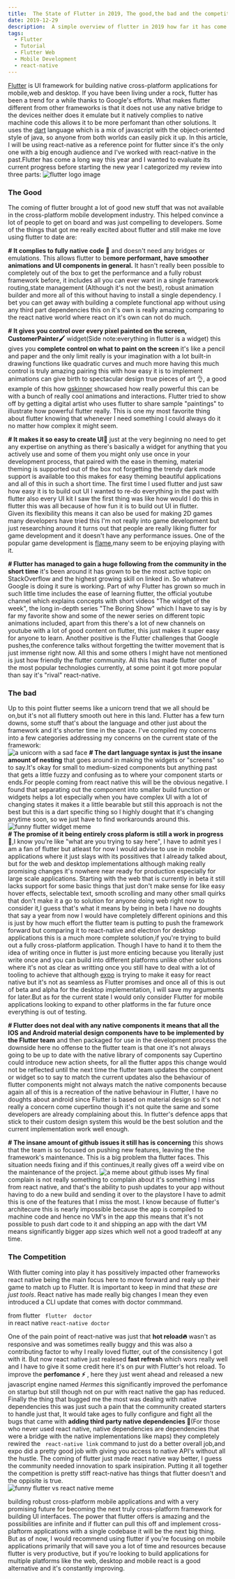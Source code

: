 ```yaml
---
title:  The State of Flutter in 2019, The good,the bad and the competition
date: 2019-12-29
description:  A simple overview of flutter in 2019 how far it has come since the begining of the year aand how much it has matured since then
tags:
  - Flutter
  - Tutorial
  - Flutter Web
  - Mobile Development
  - react-native
---
```

  [Flutter](https://flutter.dev) is UI framework for building native cross-platform applications for mobile,web and desktop. If you have been living under a rock, flutter has been a trend for a while thanks to Google's efforts.
  What makes flutter different from other frameworks is that it does not use any native bridge to the devices neither does it emulate but it natively complies to 
  native machine code this allows it to be more perfomant than other solutions. It uses the [dart](https://dart.dev) language which is   a mix of javascript with 
  the object-oriented style of java, so anyone from both worlds can easily pick it up. In this article, I will be using react-native as a reference point for flutter since  it's the only one with a big enough audience and
   I've worked with react-native in the past.Flutter has come a long way this year and I wanted to evaluate its current progress before starting the new year I  categorized my review into three parts:
  ![flutter logo image](./intro1.png)

  ### The Good
   The coming of flutter brought a lot of good new stuff that was not available in the cross-platform mobile development industry. This helped convince a lot of people to get on board and was just compelling to developers. 
   Some of the things that got me really excited about flutter and still make me love using flutter to date are:  
   
  **# It complies to fully native code 📱** and doesn't need any bridges or emulations. This allows flutter to be**more performant, have smoother animations and UI components in general.**
  It hasn't really been possible to completely out of the box to get the performance and a fully robust framework before, it includes all you can ever want in a single framework
  routing,state management (Although it's not the best), robust animation builder and more all of this without having to install a single dependency. I bet you can get away with 
  building a complete functional app without using any third part dependencies this on it's own is really amazing comparing to the react native world where react on it's own can
  not do much.  

  **# It gives you control over every pixel painted  on the screen, CustomerPainter🖌** widget(Side note:everything in flutter is a widget) this gives you **complete control on what to paint on
  the screen** it's like a pencil and paper and the only limit really is your imagination with a lot built-in drawing functions like quadratic curves and much more having this much 
  control is truly amazing pairing this with how easy it is to implement animations can give birth to spectacular design true pieces of art 👌, a good example of this how [gskinner](https://flutter.gskinner.com)
  showcased how really powerful this can be with a bunch of really cool animations and interactions. Flutter tried to show off by getting a digital artist who uses flutter to share
  sample "paintings" to illustrate how powerful flutter really. This is one my most favorite thing about flutter knowing that whenever I need something I could always do it no matter how
  complex it might seem.  

  **# It makes it so easy to create UI🎨** just at the very beginning no need to get any expertise on anything as there's basically a widget for anything that you actively use and some of them you 
  might only use once in your development process, that paired with the ease in theming, material theming is supported out of the box not forgetting the trendy dark mode support is available
  too this makes for easy theming beautiful applications and all of this in such a short time. The first time I used flutter and just saw how easy it is to build out UI I wanted to re-do everything
  in the past with flutter also every UI kit I saw the first thing was like how would I do this in flutter this was all because of how fun it is to build out UI in flutter.  
 Given its flexibility this means it can also be used for making 2D games many developers have tried this I'm not really into game development but just researching
 around it turns  out that people are really liking flutter for game development and it doesn't have any performance issues. One of the popular game development is [flame](https://flame-engine.org),many seem to be enjoying
 playing with it.  

**# Flutter has managed to gain a huge following from the community in  the short time** it's been around it has grown to be the most active topic on StackOverflow and the highest growing skill on linked in.
  So whatever Google is doing it sure is working. Part of why Flutter has grown so much in such little time includes the ease of learning flutter, the official youtube
  channel which explains concepts with short videos "The widget of the week", the long in-depth series "The Boring Show" which I have to say is by far my favorite show and 
  some of the newer series on different topic animations included, apart from this there's a lot of new channels on youtube with a lot of good content on flutter, this just 
  makes it super easy for anyone to learn. Another positive is the Flutter challenges that Google pushes,the conference talks without forgetting the twitter movement that is
  just immense right now. All this and some others I might have not mentioned is just how friendly the flutter community. All this has made flutter one of the most popular
  technologies currently, at some point it got more popular than say it's "rival" react-native. 

 
  ### The bad
   Up to this point flutter seems like a unicorn trend that we all should be on,but it's not all fluttery smooth out here in this land. Flutter has a few turn downs, some stuff that's about the language
   and other just about the framework and it's shorter time in the space. I've compiled my concerns into a few categories addressing my concerns on the current state of the framework:  
   ![a unicorn with a sad face](./fail.jpg)
    **# The dart language syntax is just the insane amount of nesting** that goes around in making the widgets or "screens" so to say.It's okay
   for small to medium-sized components but anything past that gets a little fuzzy and confusing as to where your component starts or ends.For people coming from react native this will be the obvious negative.
   I found that separating out the component into smaller build function or widgets helps a lot especially when you have complex UI with a lot of changing states it makes it a little bearable but still this approach is not the best but this is a dart 
   specific thing so I highly dought that it's changing anytime soon, so we just have to find workarounds around this. 
   ![funny flutter widget meme](./widgets.png)  
    **# The promise of it being entirely cross plaform is still a work in progress🚧**,I know you're like "what are you trying to say here", I have to admit yes I am a fan of flutter but atleast for now 
  I would advise to use in mobile applications where it just slays with its possitives that I already talked about, but for the web and desktop implementations although making really promising changes
  it's nowhere near ready for production especially for large scale applications. Starting with the web that is currently in beta it still lacks support for some basic things that just don't make sense for
   like easy hover effects, selectable text, smooth scrolling and many other small quirks that don't make it a go to solution for anyone doing web right now to consider it,I guess that's what it means by
  being in beta I have no doughts that say a year from now I would have completely  different opinions and this is just by how much effort the flutter team is putting to push the framework forward but comparing
  it to  react-native and electron for desktop applications this is a much more complete solution,if you're trying to build out a fully cross-platform application. Though I have to hand it to them
  the idea of writing once in flutter is just more enticing because you literally just write once and you can build into different platforms unlike other solutions where it's not as clear as writting once 
  you still have to deal with a lot of tooling to achieve that although [expo](https://expo.io) is trying to make it easy for react native but it's not as seamless as Flutter promises and once 
  all of this is out of beta and alpha for the desktop implementation, I will save my arguments for later.But as for the current state I would only consider Flutter for mobile applications looking to expand to
  other platforms in the far future once everything is out of testing.  
   
  **# Flutter does not deal with any native  components it means that all the IOS and Android material design components have to be implemented by the Flutter team** and then packaged for use in the development
  process the downside here no offense to the flutter team is that one it's not always going to be up to date with the native library of components say Cupertino could introduce new action sheets, for all the 
  flutter apps this change would not be reflected until the next time the flutter team updates the component or widget so to say to match the current updates also the behaviour of flutter components might not always
  match the native components because again  all of this is a recreation of the native behaviour in Flutter, I have no doughts about android since Flutter is based on material design so it's not really
  a concern come cupertino though it's not quite the same and some developers are already complaining about this. In flutter's defence apps that stick to their custom design system this would be the best solution
  and the current implementation work well enough.  

  **# The insane amount of github issues it still has is concerning** this shows that the team is so focused on pushing new features, leaving the  the framework's maintenance. This is  a big  problem tha flutter faces.
  This situation  needs fixing and if this continues,it really gives off a weird vibe on the maintenance of the project.
  ![a meme about github isses](./issues.jpeg)
    My final complain is not really something to complain about it's something I miss from react native, and that's the ability to push updates to your app without having to do a new build  and sending it over to the 
playstore I have to admit this is one of the features that I miss the most. I know because of flutter's architecure this is nearly impossible because the app is compiled to machine code and hence no VM's in the app
this means that it's not possible to push dart code to it and shipping an app with the dart VM means significantly bigger app sizes which well not a good tradeoff at any time.
 
 ### The Competition
  With flutter coming into play it has possitively impacted other frameworks react native being the main focus here to move forward and realy up their game to match up to Flutter.
  It is important to keep in mind that *these are just tools*. React native has made really big changes I mean they even introduced a CLI update that comes with doctor commmand.  
 
  from flutter ` flutter  doctor`  
 in react native 
     `react-native doctor`  

 One of the pain point of react-native was just that **hot reload🔥** wasn't as responsive and was sometimes really buggy and this was also a contributing factor to why I really loved flutter,
 out of the consisitency I got with it. But now react native just realesed  **fast refresh** which wors really well and I have to give it some credit here it's on pur with Flutter's hot reload.
  To improve the **perfomance ⚡️** , here they just went ahead and released a new javascript engine  named *Hermes* this significantly improved the perfomance on startup but still though
  not on pur with react native the gap has reduced.  
  Finally the thing that bugged me the most was dealing with native dependencies this was just such a pain that the community created starters to handle just that, It would take ages to
  fully configure and fight all the bugs that came with **adding third party native dependencies 🚧**(For those who never used react native, native dependencies are dependencies that were a bridge with the native implementations like maps)
   they completely rewired the  ` react-native link` command to just do a better overall job,and expo  did a pretty good job with giving you access to native API's without all the hustle.
 The coming of flutter just made react native way better, I guess the community needed innovation to spark insipiration. Putting it all together the competition is pretty stiff
 react-native has things that flutter doesn't and the oppisite is true.  
![funny flutter vs react native  meme](./fvsr.jpg)  

  building robust cross-platform mobile applications and with a very promising future for becoming the next truly cross-platform framework for building UI interfaces. The power that flutter offers is amazing and 
  the possibilities are infinite and if flutter can pull this off and implement cross-plaftorm applications with a single codebase it will be the next big thing.  
    But as of now, I would recommend using flutter if you're focusing on mobile applications primarily that will save you a lot of time and resources because flutter is very productive,
    but if you're looking to build applications for multiple platforms like the web, desktop and mobile react is a good alternative and it's constantly improving.